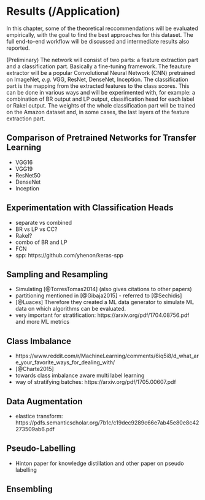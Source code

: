 # Results (/Application)
\label{chp:results}

In this chapter, some of the theoretical reccommendations will be evaluated empirically, with the goal to find the best approaches for this dataset. The full end-to-end workflow will be discussed and intermediate results also reported.

(Preliminary) The network will consist of two parts: a feature extraction part and a classification part. Basically a fine-tuning framework. The feauture extractor will be a popular Convolutional Neural Network (CNN) pretrained on ImageNet, *e.g.* VGG, ResNet, DenseNet, Inception. The classification part is the mapping from the extracted features to the class scores. This can be done in various ways and will be experimented with, for example: a combination of BR output and LP output, classification head for each label or Rakel output. The weights of the whole classification part will be trained on the Amazon dataset and, in some cases, the last layers of the feature extraction part.

## Comparison of Pretrained Networks for Transfer Learning

+ VGG16
+ VGG19
+ ResNet50
+ DenseNet
+ Inception

## Experimentation with Classification Heads

+ separate vs combined
+ BR vs LP vs CC?
+ Rakel?
+ combo of BR and LP
+ FCN
+ spp: https://github.com/yhenon/keras-spp

## Sampling and Resampling

+ Simulating [@TorresTomas2014] (also gives citations to other papers)
+ partitioning mentioned in [@Gibaja2015] - referred to [@Sechidis]
+ [@Luaces] Therefore they created a ML data generator to simulate ML data on which algorithms can be evaluated.
+ very important for stratification: https://arxiv.org/pdf/1704.08756.pdf and more ML metrics


## Class Imbalance

+ https://www.reddit.com/r/MachineLearning/comments/6iq5i8/d_what_are_your_favorite_ways_for_dealing_with/
+ [@Charte2015]
+ towards class imbalance aware multi label learning
+ way of stratifying batches: https://arxiv.org/pdf/1705.00607.pdf

## Data Augmentation

+ elastice transform: https://pdfs.semanticscholar.org/7b1c/c19dec9289c66e7ab45e80e8c42273509ab6.pdf

## Pseudo-Labelling

+ Hinton paper for knowledge distillation and other paper on pseudo labelling

## Ensembling